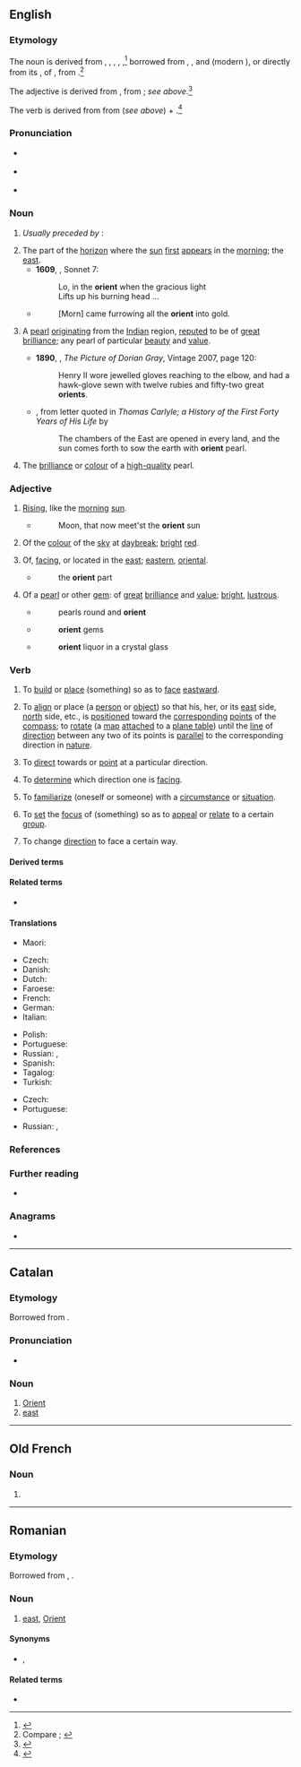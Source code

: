 {{also|Orient}}
==English==
{{was wotd|2019|September|4}}

===Etymology===
{{multiple images
|direction = vertical
|image1 = "Asia Noviter Delineata". Amsterdam, Guglielmus Blaeu, 1635.jpg
|caption1 = A 1635 map of the orient ''(sense 1)'' or [[Asia]] by {{w|Willem Blaeu}}
|image2 = Aci Castello Sicily Italy - Creative Commons by gnuckx - panoramio.jpg
|caption2 = The [[sunrise]] seen in the orient ''(sense 2)'' or [[east]] [[direction]] from {{w|Aci Castello}}, [[Sicily]], [[Italy]]
}}

{{PIE root|en|h₃er}}
The noun is derived from {{inh|en|enm|orient}}, {{m|enm|oriente}}, {{m|enm|oryent}}, {{m|enm|oryente}}, {{m|enm|oryentte||the east direction; eastern horizon or sky; eastern regions of the world, Asia, Orient; eastern edge of the world}},<ref>{{R:MED Online|entry=orient(e|pos=n|id=MED30896|accessdate=11 June 2019}}</ref> borrowed from {{bor|en|xno|orient}}, {{m|fro|oriente}}, and {{bor|en|fro|orient||east direction; Asia, Orient}} (modern {{cog|fr|orient}}), or directly from its {{glossary|etymon}} {{der|en|la|oriēns||the east; daybreak, dawn; sunrise; (''participle'') rising; appearing; originating}}, {{glossary|present}} {{glossary|active}} {{glossary|participle}} of {{m|la|orior||to get up, rise; to appear, become visible; to be born, come to exist, originate}}, from {{der|en|ine-pro|*h₃er-||to move, stir; to rise, spring}}.<ref>Compare {{R:OED Online|pos=n.'' and ''adj|id=132525|date=September 2004|nodot=yes}}; {{R:Oxford Dictionaries Online}}</ref>

The adjective is derived from {{inh|en|enm|orient||eastern; from Asia or the Orient; brilliant, shining (characteristic of jewels from the Orient)}}, from {{inh|en|enm|orient|pos=noun}}; ''see above''.<ref>{{R:MED Online|pos=adj|id=MED30893|accessdate=11 June 2019}}</ref>

The verb is derived from {{der|en|fr|orienter||to orientate; to guide; to set to north}} from {{der|en|fr|orient|pos=noun}} (''see above'') + {{m|fr|-er|pos=''suffix forming infinitives of first-conjugation verbs''}}.<ref>{{R:OED Online|pos=v|id=132526|date=September 2004}}</ref>

===Pronunciation===
* {{a|RP}} {{IPA|en|/ˈɔː.ɹɪ.ənt/}}
* {{a|GA}} {{IPA|en|/ˈɔ.ɹi.ənt/|/ˈɒ.ɹɪ-/}}
* {{hyphenation|en|or|i|ent}}

===Noun===
{{en-noun}}

# ''Usually preceded by'' '''{{l|en|the}}''': {{alternative case form of|en|Orient||a [[region]] or a [[part#Noun|part]] of the [[world]] to the [[east]] of a certain [[place#Noun|place]]; [[country|countries]] of [[Asia]], the [[East]] (especially [[East Asia]])|nocap=1}} {{defdate|from 14th c.}}
#: {{antonyms|en|occident}}
# The part of the [[horizon]] where the [[sun#Noun|sun]] [[first]] [[appear]]s in the [[morning]]; the [[east]].
#* '''1609''', {{w|William Shakespeare}}, Sonnet 7:
#*: Lo, in the '''orient''' when the gracious light
#*: Lifts up his burning head ...
#* {{rfdate||and other bibliographic particulars, eg, title of work, page, url, full name of author}} {{w|Tennyson}}
#*: [Morn] came furrowing all the '''orient''' into gold.
# {{lb|en|obsolete}} A [[pearl#Noun|pearl]] [[originate|originating]] from the [[Indian#Adjective|Indian]] region, [[repute#Verb|reputed]] to be of [[great#Adjective|great]] [[brilliance]]; {{lb|en|by extension}} any pearl of particular [[beauty]] and [[value#Noun|value]]. {{defdate|19th c.}}
#* '''1890''', {{w|Oscar Wilde}}, ''The Picture of Dorian Gray'', Vintage 2007, page 120:
#*: Henry II wore jewelled gloves reaching to the elbow, and had a hawk-glove sewn with twelve rubies and fifty-two great '''orients'''.
#* {{w|Thomas Carlyle}}, from letter quoted in ''Thomas Carlyle; a History of the First Forty Years of His Life'' by {{w|James Anthony Froude}}
#*: The chambers of the East are opened in every land, and the sun comes forth to sow the earth with '''orient''' pearl.
# {{lb|en|by extension}} The [[brilliance]] or [[colour]] of a [[high-quality]] pearl.

===Adjective===
{{en-adj|-}}

# {{lb|en|dated|poetic|also|figuratively}} [[rising#Adjective|Rising]], like the [[morning]] [[sun#Noun|sun]].
#* {{rfdate||and other bibliographic particulars, eg, title of work, page, url}} {{w|John Milton}}
#*: Moon, that now meet'st the '''orient''' sun
# {{lb|en|dated|poetic}} Of the [[colour#Noun|colour]] of the [[sky]] at [[daybreak]]; [[bright]] [[red]].
#: {{synonyms|en|Orient red}}
# {{lb|en|obsolete|except|poetic}} Of, [[face#Verb|facing]], or located in the [[east#Noun|east]]; [[eastern]], [[oriental]].
#: {{antonyms|en|occidental}}
#* {{rfdate||and other bibliographic particulars, eg, title of work, page, url, full name of author}} {{w|Hakluyt}}
#*: the '''orient''' part
# {{lb|en|obsolete|except|poetic}} Of a [[pearl]] or other [[gem]]: of [[great#Adjective|great]] [[brilliance]] and [[value#Noun|value]]; {{lb|en|by extension}} [[bright]], [[lustrous]].
#: {{synonyms|en|Thesaurus:shining}}
#* {{rfdate||and other bibliographic particulars, eg, title of work, page, url}} {{w|Jeremy Taylor}}
#*: pearls round and '''orient'''
#* {{rfdate||and other bibliographic particulars, eg, title of work, page, url, full name of author}} {{w|Wordsworth}}
#*: '''orient''' gems
#* {{rfdate||and other bibliographic particulars, eg, title of work, page, url, full name of author}} {{w|John Milton}}
#*: '''orient''' liquor in a crystal glass

===Verb===
{{en-verb}} {{term-label|en|commonly|_|US}}

# {{lb|en|transitive}} To [[build#Verb|build]] or [[place#Verb|place]] (something) so as to [[face#Verb|face]] [[eastward]].
# {{lb|en|transitive|by extension}} To [[align]] or place (a [[person]] or [[object#Noun|object]]) so that his, her, or its [[east]] side, [[north]] side, etc., is [[position#Verb|positioned]] toward the [[corresponding#Adjective|corresponding]] [[point#Noun|points]] of the [[compass#Noun|compass]]; {{lb|en|specifically|surveying}} to [[rotate]] (a [[map#Noun|map]] [[attach]]ed to a [[plane table]]) until the [[line#Noun|line]] of [[direction]] between any two of its points is [[parallel#Adjective|parallel]] to the corresponding direction in [[nature]].
#: {{synonyms|en|orientate|q1=commonly Britain}}
# {{lb|en|transitive}} To [[direct#Verb|direct]] towards or [[point#Verb|point]] at a particular direction.
#: {{synonyms|en|orientate|q1=commonly Britain}}
#: {{ux|en|The workers '''oriented''' all the signs to face the road.}}
# {{lb|en|transitive}} To [[determine]] which direction one is [[face#Verb|facing]].
#: {{ux|en|Let me just '''orient''' myself and we can be on our way.}}
# {{lb|en|transitive|often|reflexive|figuratively}} To [[familiarize]] (oneself or someone) with a [[circumstance]] or [[situation]].
#: {{synonyms|en|orientate|q1=commonly Britain}}
#: {{antonyms|en|disorient|disorientate}}
#: {{ux|en|Give him time to '''orient''' himself within the new hierarchy.}}
# {{lb|en|transitive|figuratively}} To [[set#Verb|set]] the [[focus#Noun|focus]] of (something) so as to [[appeal#Verb|appeal]] or [[relate]] to a certain [[group#Noun|group]].
#: {{ux|en|We will '''orient''' our campaign to the youth who are often disinterested.}}
# {{lb|en|intransitive}} To change [[direction]] to face a certain way.

====Derived terms====
{{col3|en|disorient|disorientate|nonorientable|nonoriented|orientable|orientate|[[orientating]] {{qualifier|adjective}}|orientation|[[oriented]] {{qualifier|adjective}}|orienteer|orienteering|reorient|reorientate|reorientation|unorientable|unoriented}}

====Related terms====
* {{col3|en|[[oriental]], [[Oriental]]|orientalism|orientalist|origin}}

====Translations====
{{trans-top|to direct towards or point at a particular direction}}
* Maori: {{t|mi|whakaanga}}
{{trans-mid}}
{{trans-bottom}}

{{trans-top|to familiarize (oneself or someone) with a situation or circumstance}}
* Czech: {{t|cs|orientovat|alt=orientovat se}}
* Danish: {{t|da|orientere|alt=orientere sig}}
* Dutch: {{t+|nl|oriënteren|alt=zich oriënteren}}
* Faroese: {{t|fo|ætta seg}} {{qualifier|rare, literary}}
* French: {{t+|fr|orienter|alt=s'orienter}}
* German: {{t+|de|orientieren|alt=sich orientieren}}
* Italian: {{t+|it|orientarsi}}
{{trans-mid}}
* Polish: {{t+|pl|orientować się}}
* Portuguese: {{t+|pt|orientar}}
* Russian: {{t+|ru|ориенти́роваться|impf}}, {{t+|ru|сориенти́роваться|pf}}
* Spanish: {{t+|es|orientar|alt=orientarse}}
* Tagalog: {{t|tl|ilantang}}
* Turkish: {{t|tr|oriyantal}}
{{trans-bottom}}

{{trans-top|to set the focus of (something) so as to appeal or relate to a certain group}}
* Czech: {{t|cs|orientovat}}
* Portuguese: {{t+|pt|orientar}}
{{trans-mid}}
* Russian: {{t+|ru|ориенти́ровать|impf}}, {{t+|ru|сориенти́ровать|pf}}
{{trans-bottom}}

===References===
<references />

===Further reading===
* {{pedia|Orient}}

===Anagrams===
* {{anagrams|en|a=einort|Ireton|iteron|norite|retino-|tonier|trione}}

----

==Catalan==

===Etymology===
Borrowed from {{bor|ca|la|oriens|oriens, orientem}}.

===Pronunciation===
* {{ca-IPA}}

===Noun===
{{ca-noun|m}}

# [[Orient]]
# [[east]]

----

==Old French==

===Noun===
{{fro-noun|m|-}}

# {{alternative form of|oriant|lang=fro}}

----

==Romanian==

===Etymology===
Borrowed from {{bor|ro|fr|orient}}, {{bor|ro|la|oriens|oriens, orientem}}.

===Noun===
{{ro-noun|n|-}}

# [[east]], [[Orient]]

====Synonyms====
* {{l|ro|est}} {{q|standard}}, {{l|ro|răsărit}} {{q|somewhat uncommon today}}

====Related terms====
* {{l|ro|oriental}}